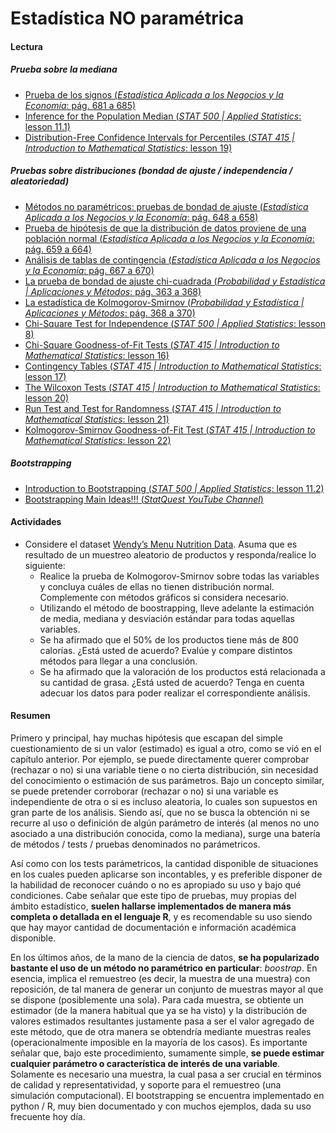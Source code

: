# Estadística NO paramétrica

#### Lectura

##### Prueba sobre la mediana

- [Prueba de los signos (_Estadística Aplicada a los Negocios y la Economía_: pág. 681 a 685)](https://drive.google.com/file/d/1FX-LDq_MY3dD6UkhpktQVN6iDgNKug0N/view?usp=share_link)
- [Inference for the Population Median (_STAT 500 | Applied Statistics_: lesson 11.1)](https://online.stat.psu.edu/stat500/lesson/11/11.1)
- [Distribution-Free Confidence Intervals for Percentiles (_STAT 415 | Introduction to Mathematical Statistics_: lesson 19)](https://online.stat.psu.edu/stat415/lesson/19)

##### Pruebas sobre distribuciones (bondad de ajuste / independencia / aleatoriedad)

- [Métodos no paramétricos: pruebas de bondad de ajuste (_Estadística Aplicada a los Negocios y la Economía_: pág. 648 a 658)](https://drive.google.com/file/d/1FX-LDq_MY3dD6UkhpktQVN6iDgNKug0N/view?usp=share_link)
- [Prueba de hipótesis de que la distribución de datos proviene de una población normal (_Estadística Aplicada a los Negocios y la Economía_: pág. 659 a 664)](https://drive.google.com/file/d/1FX-LDq_MY3dD6UkhpktQVN6iDgNKug0N/view?usp=share_link)
- [Análisis de tablas de contingencia (_Estadística Aplicada a los Negocios y la Economía_: pág. 667 a 670)](https://drive.google.com/file/d/1FX-LDq_MY3dD6UkhpktQVN6iDgNKug0N/view?usp=share_link)
- [La prueba de bondad de ajuste chi-cuadrada (_Probabilidad y Estadística | Aplicaciones y Métodos_: pág. 363 a 368)](https://drive.google.com/file/d/1VCLbf-N79MIcStIe35XzL5NF-DTGENo_/view?usp=share_link)
- [La estadística de Kolmogorov-Smirnov (_Probabilidad y Estadística | Aplicaciones y Métodos_: pág. 368 a 370)](https://drive.google.com/file/d/1VCLbf-N79MIcStIe35XzL5NF-DTGENo_/view?usp=share_link)
- [Chi-Square Test for Independence (_STAT 500 | Applied Statistics_: lesson 8)](https://online.stat.psu.edu/stat500/lesson/8)
- [Chi-Square Goodness-of-Fit Tests (_STAT 415 | Introduction to Mathematical Statistics_: lesson 16)](https://online.stat.psu.edu/stat415/lesson/16)
- [Contingency Tables (_STAT 415 | Introduction to Mathematical Statistics_: lesson 17)](https://online.stat.psu.edu/stat415/lesson/17)
- [The Wilcoxon Tests (_STAT 415 | Introduction to Mathematical Statistics_: lesson 20)](https://online.stat.psu.edu/stat415/lesson/20)
- [Run Test and Test for Randomness (_STAT 415 | Introduction to Mathematical Statistics_: lesson 21)](https://online.stat.psu.edu/stat415/lesson/21)
- [Kolmogorov-Smirnov Goodness-of-Fit Test (_STAT 415 | Introduction to Mathematical Statistics_: lesson 22)](https://online.stat.psu.edu/stat415/lesson/22)

##### Bootstrapping

- [Introduction to Bootstrapping (_STAT 500 | Applied Statistics_: lesson 11.2)](https://online.stat.psu.edu/stat500/lesson/11/11.1)
- [Bootstrapping Main Ideas!!! (_StatQuest YouTube Channel_)](https://www.youtube.com/watch?v=Xz0x-8-cgaQ)
    
#### Actividades

- Considere el dataset [Wendy's Menu Nutrition Data](https://drive.google.com/drive/folders/1Lprg5DfAXRnUcmYi5TdzfpKIzQ49ITuq?usp=share_link). Asuma que es resultado de un muestreo aleatorio de productos y responda/realice lo siguiente:
    - Realice la prueba de Kolmogorov-Smirnov sobre todas las variables y concluya cuáles de ellas no tienen distribución normal. Complemente con métodos gráficos si considera necesario.
    - Utilizando el método de boostrapping, lleve adelante la estimación de media, mediana y desviación estándar para todas aquellas variables.
    - Se ha afirmado que el 50% de los productos tiene más de 800 calorías. ¿Está usted de acuerdo? Evalúe y compare distintos métodos para llegar a una conclusión.
    - Se ha afirmado que la valoración de los productos está relacionada a su cantidad de grasa. ¿Está usted de acuerdo? Tenga en cuenta adecuar los datos para poder realizar el correspondiente análisis.
    
#### Resumen

Primero y principal, hay muchas hipótesis que escapan del simple cuestionamiento de si un valor (estimado) es igual a otro, como se vió en el capítulo anterior. Por ejemplo, se puede directamente querer comprobar (rechazar o no) si una variable tiene o no cierta distribución, sin necesidad del conocimiento o estimación de sus parámetros. Bajo un concepto similar, se puede pretender corroborar (rechazar o no) si una variable es independiente de otra o si es incluso aleatoria, lo cuales son supuestos en gran parte de los análisis. Siendo así, que no se busca la obtención ni se recurre al uso o definición de algún parámetro de interés (al menos no uno asociado a una distribución conocida, como la mediana), surge una batería de métodos / tests / pruebas denominados no parámetricos.

Así como con los tests parámetricos, la cantidad disponible de situaciones en los cuales pueden aplicarse son incontables, y es preferible disponer de la habilidad de reconocer cuándo o no es apropiado su uso y bajo qué condiciones. Cabe señalar que este tipo de pruebas, muy propias del ámbito estadístico, **suelen hallarse implementados de manera más completa o detallada en el lenguaje R**, y es recomendable su uso siendo que hay mayor cantidad de documentación e información académica disponible.

En los últimos años, de la mano de la ciencia de datos, **se ha popularizado bastante el uso de un método no paramétrico en particular**: _boostrap_. En esencia, implica el remuestreo (es decir, la muestra de una muestra) con reposición, de tal manera de generar un conjunto de muestras mayor al que se dispone (posiblemente una sola). Para cada muestra, se obtiente un estimador (de la manera habitual que ya se ha visto) y la distribución de valores estimados resultantes justamente pasa a ser el valor agregado de este método, que de otra manera se obtendría mediante muestras reales (operacionalmente imposible en la mayoría de los casos). Es importante señalar que, bajo este procedimiento, sumamente simple, **se puede estimar cualquier parámetro o característica de interés de una variable**. Solamente es necesario una muestra, la cual pasa a ser crucial en términos de calidad y representatividad, y soporte para el remuestreo (una simulación computacional). El bootstrapping se encuentra implementado en python / R, muy bien documentado y con muchos ejemplos, dada su uso frecuente hoy día.

